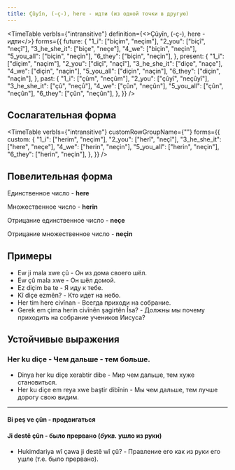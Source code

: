 ```yaml
---
title: Çûyîn, (-ç-), here - идти (из одной точки в другую)
---
```


<TimeTable
  verbIs={"intransitive"}
  definition={<>Çûyîn, (-ç-), here - <Vi/> идти</>}
  forms={{
    future: {
      "1_i": ["biçim", "neçim"],
      "2_you": ["biçî", "neçî"],
      "3_he_she_it": ["biçe", "neçe"],
      "4_we": ["biçin", "neçin"],
      "5_you_all": ["biçin", "neçin"],
      "6_they": ["biçin", "neçin"],
    },
    present: {
      "1_i": ["diçim", "naçim"],
      "2_you": ["diçî", "naçî"],
      "3_he_she_it": ["diçe", "naçe"],
      "4_we": ["diçin", "naçin"],
      "5_you_all": ["diçin", "naçin"],
      "6_they": ["diçin", "naçin"],
    },
    past: {
      "1_i": ["çûm", "neçûm"],
      "2_you": ["çûyî", "neçûyî"],
      "3_he_she_it": ["çû", "neçû"],
      "4_we": ["çûn", "neçûn"],
      "5_you_all": ["çûn", "neçûn"],
      "6_they": ["çûn", "neçûn"],
    },
  }}
/>

## Сослагательная форма

<TimeTable
  verbIs={"intransitive"}
  customRowGroupName={""}
  forms={{
    custom: {
      "1_i": ["herim", "neçim"],
      "2_you": ["herî", "neçî"],
      "3_he_she_it": ["here", "neçe"],
      "4_we": ["herin", "neçin"],
      "5_you_all": ["herin", "neçin"],
      "6_they": ["herin", "neçin"],
    },
  }}
/>

## Повелительная форма

Единственное число - **here**

Множественное число - **herin**

Отрицание единственное число - **neçe**

Отрицание множественное число - **neçin**

## Примеры

* Ew ji mala xwe çû - Он из дома своего шёл.
* Ew çû mala xwe - Он шёл домой.
* Ez diçim ba te - Я иду к тебе.
* Kî diçe ezmên? - Кто идет на небо.
* Her tim here civînan - Всегда приходи на собрание.
* Gerek em çima herin civînên şagirtên Îsa? - Должны мы почему приходить на собрание учеников Иисуса?

## Устойчивые выражения

### Her ku diçe - Чем дальше - тем больше.

* Dinya her ku diçe xerabtir dibe - Мир чем дальше, тем хуже становиться.
* Her ku diçe em reya xwe baştir dibînin - Мы чем дальше, тем лучше дорогу свою видим.

---

#### Bi peş ve çûn - продвигаться

#### Ji destê çûn - было прервано (*букв.* ушло из руки)

* Hukimdariya wî çawa ji destê wî çû? - Правление его как из руки его ушле (т.е. было прервано).
